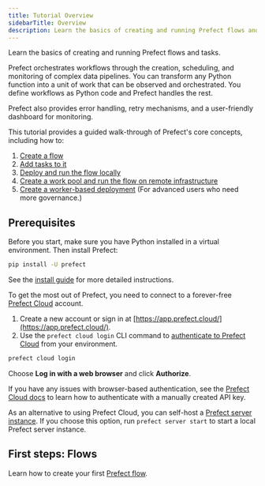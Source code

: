 ```yaml
---
title: Tutorial Overview
sidebarTitle: Overview
description: Learn the basics of creating and running Prefect flows and tasks.
---
```


Learn the basics of creating and running Prefect flows and tasks.

Prefect orchestrates workflows through the creation, scheduling, and monitoring of complex data pipelines.
You can transform any Python function into a unit of work that can be observed and orchestrated. You define workflows as Python code and Prefect handles the rest.

Prefect also provides error handling, retry mechanisms, and a user-friendly dashboard for monitoring.

This tutorial provides a guided walk-through of Prefect's core concepts, including how to:

1. [Create a flow](/3.0rc/tutorial/flows/)
2. [Add tasks to it](/3.0rc/tutorial/tasks/)
3. [Deploy and run the flow locally](/3.0rc/tutorial/deployments/)
4. [Create a work pool and run the flow on remote infrastructure](/3.0rc/tutorial/work-pools/)
5. [Create a worker-based deployment](/3.0rc/tutorial/workers/) (For advanced users who need more governance.)

## Prerequisites

Before you start, make sure you have Python installed in a virtual environment.
Then install Prefect:

```bash
pip install -U prefect
```

See the [install guide](/3.0rc/getting-started/installation/) for more detailed instructions.

To get the most out of Prefect, you need to connect to a forever-free [Prefect Cloud](https://app.prefect.cloud) account.

1. Create a new account or sign in at [https://app.prefect.cloud/](https://app.prefect.cloud/).
1. Use the `prefect cloud login` CLI command to [authenticate to Prefect Cloud](/3.0rc/cloud/users/api-keys/) from your environment.

```bash
prefect cloud login
```

Choose **Log in with a web browser** and click **Authorize**.

If you have any issues with browser-based authentication, see the [Prefect Cloud docs](/3.0rc/cloud/users/api-keys/) to learn how to authenticate with a manually created API key.

As an alternative to using Prefect Cloud, you can self-host a [Prefect server instance](/3.0rc/guides/host/).
If you choose this option, run `prefect server start` to start a local Prefect server instance.

## First steps: Flows

Learn how to create your first [Prefect flow](/3.0rc/tutorial/flows/).